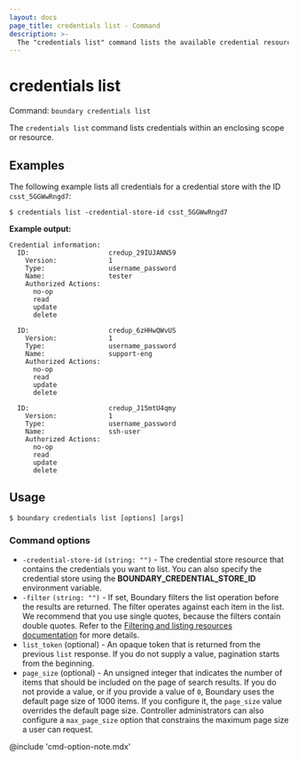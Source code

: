 ```yaml
---
layout: docs
page_title: credentials list - Command
description: >-
  The "credentials list" command lists the available credential resources within an enclosing scope or resource.
---
```


# credentials list

Command: `boundary credentials list`

The `credentials list` command lists credentials within an enclosing scope or resource.

## Examples

The following example lists all credentials for a credential store with the ID `csst_5GGWwRngd7`:

```shell-session
$ credentials list -credential-store-id csst_5GGWwRngd7
```

**Example output:**

<CodeBlockConfig hideClipboard>

```plaintext
Credential information:
  ID:                    credup_29IUJANN59
    Version:             1
    Type:                username_password
    Name:                tester
    Authorized Actions:
      no-op
      read
      update
      delete

  ID:                    credup_6zHHwQWvUS
    Version:             1
    Type:                username_password
    Name:                support-eng
    Authorized Actions:
      no-op
      read
      update
      delete

  ID:                    credup_J15mtU4qmy
    Version:             1
    Type:                username_password
    Name:                ssh-user
    Authorized Actions:
      no-op
      read
      update
      delete
```

</CodeBlockConfig>

## Usage

<CodeBlockConfig hideClipboard>

```shell-session
$ boundary credentials list [options] [args]
```

</CodeBlockConfig>


### Command options

- `-credential-store-id` `(string: "")` - The credential store resource that contains the credentials you want to list.
You can also specify the credential store using the **BOUNDARY_CREDENTIAL_STORE_ID** environment variable.
- `-filter` `(string: "")` - If set, Boundary filters the list operation before the results are returned.
The filter operates against each item in the list.
We recommend that you use single quotes, because the filters contain double quotes.
Refer to the [Filtering and listing resources documentation](/boundary/docs/filtering) for more details.
- `list_token` (optional) - An opaque token that is returned from the previous `list` response.
If you do not supply a value, pagination starts from the beginning.
- `page_size` (optional) - An unsigned integer that indicates the number of items that should be included on the page of search results.
If you do not provide a value, or if you provide a value of `0`, Boundary uses the default page size of 1000 items.
If you configure it, the `page_size` value overrides the default page size.
Controller administrators can also configure a `max_page_size` option that constrains the maximum page size a user can request.

@include 'cmd-option-note.mdx'
